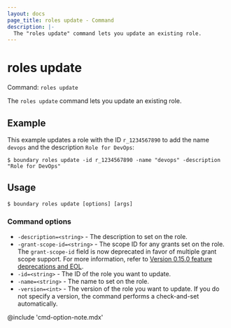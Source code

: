 ```yaml
---
layout: docs
page_title: roles update - Command
description: |-
  The "roles update" command lets you update an existing role.
---
```


# roles update

Command: `roles update`

The `roles update` command lets you update an existing role.

## Example

This example updates a role with the ID `r_1234567890` to add the name `devops` and the description `Role for DevOps`:

```shell-session
$ boundary roles update -id r_1234567890 -name "devops" -description "Role for DevOps"
```

## Usage

<CodeBlockConfig hideClipboard>

```shell-session
$ boundary roles update [options] [args]
```

</CodeBlockConfig>

### Command options

- `-description=<string>` - The description to set on the role.
- `-grant-scope-id=<string>` - The scope ID for any grants set on the role.
The `grant-scope-id` field is now deprecated in favor of multiple grant scope support.
For more information, refer to [Version 0.15.0 feature deprecations and EOL](/boundary/docs/release-notes/v0_15_0#feature-deprecations-and-eol).
- `-id=<string>` - The ID of the role you want to update.
- `-name=<string>` - The name to set on the role.
- `-version=<int>` - The version of the role you want to update.
If you do not specify a version, the command performs a check-and-set automatically.

@include 'cmd-option-note.mdx'